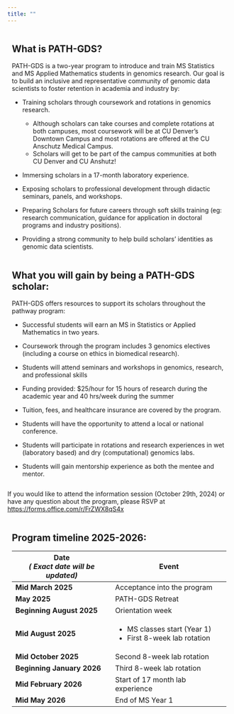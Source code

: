 ```yaml
---
title: ""
---
```


::: whitebox
::: {style="padding-left: 10px; padding-right: 10px; display: inline-block;"}
::: {style="text-align: left;"}

# What is PATH-GDS?

PATH-GDS is a two-year program to introduce and train MS Statistics and MS Applied Mathematics students in genomics research. Our goal is to build an inclusive and representative community of genomic data scientists to foster retention in academia and industry by:

-   Training scholars through coursework and rotations in genomics research.
    - Although scholars can take courses and complete rotations at both campuses, most coursework will be at CU Denver’s Downtown Campus and most rotations are offered at the CU Anschutz Medical Campus.
    - Scholars will get to be part of the campus communities at both CU Denver and CU Anshutz!

-   Immersing scholars in a 17-month laboratory experience.

-   Exposing scholars to professional development through didactic seminars, panels, and workshops.

-   Preparing Scholars for future careers through soft skills training (eg: research communication, guidance for application in doctoral programs and industry positions).

-   Providing a strong community to help build scholars' identities as genomic data scientists.
:::
:::
:::

::: whitebox
::: {style="padding-left: 10px; padding-right: 10px; display: inline-block;"}
::: {style="text-align: left;"}
# What you will gain by being a PATH-GDS scholar:

PATH-GDS offers resources to support its scholars throughout the pathway program:

-   Successful students will earn an MS in Statistics or Applied Mathematics in two years.

-   Coursework through the program includes 3 genomics electives (including a course on ethics in biomedical research).

-   Students will attend seminars and workshops in genomics, research, and professional skills

-   Funding provided: \$25/hour for 15 hours of research during the academic year and 40 hrs/week during the summer

-   Tuition, fees, and healthcare insurance are covered by the program.

-   Students will have the opportunity to attend a local or national conference.

-   Students will participate in rotations and research experiences in wet (laboratory based) and dry (computational) genomics labs.

-   Students will gain mentorship experience as both the mentee and mentor.
:::
:::
:::

If you would like to attend the information session (October 29th, 2024) or have any question about the program, please RSVP at [https://forms.office.com/r/FrZWX8qS4x](https://forms.office.com/r/FrZWX8qS4x)

::: whitebox
::: {style="padding-left: 10px; padding-right: 10px; display: inline-block;"}
::: {style="text-align: left;"}

# Program timeline 2025-2026:

+---------------------------------+--------------------------------------+
| Date\                           | Event                                |
| *( Exact date will be updated)* |                                      |
+=================================+======================================+
| **Mid March 2025**              | Acceptance into the program          |
+---------------------------------+--------------------------------------+
| **May 2025**                    | PATH-GDS Retreat                     |
+---------------------------------+--------------------------------------+
| **Beginning August 2025**       | Orientation week                     |
+---------------------------------+--------------------------------------+
| **Mid August 2025**             | -   MS classes start (Year 1)        |
|                                 | -   First 8-week lab rotation        |
+---------------------------------+--------------------------------------+
| **Mid October 2025**            | Second 8-week lab rotation           |
+---------------------------------+--------------------------------------+
| **Beginning January 2026**      | Third 8-week lab rotation            |
+---------------------------------+--------------------------------------+
| **Mid February 2026**           | Start of 17 month lab experience     |
+---------------------------------+--------------------------------------+
| **Mid May 2026**                | End of MS Year 1                     |
+---------------------------------+--------------------------------------+
:::
:::
:::
